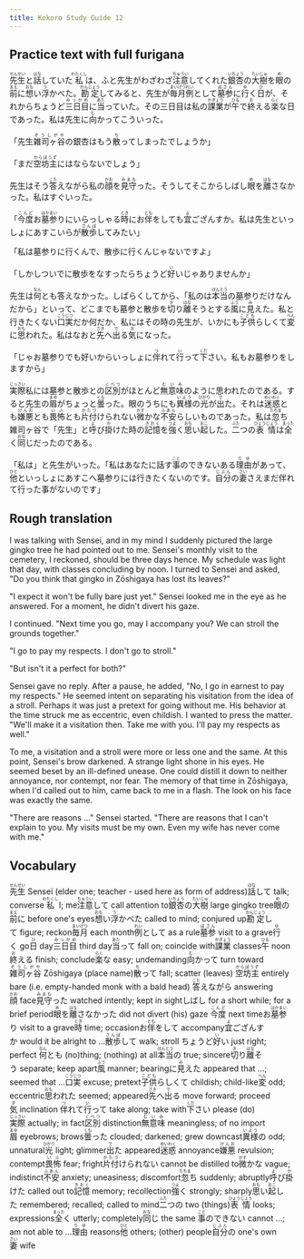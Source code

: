 ```yaml
---
title: Kokoro Study Guide 12
---
```


## Practice text with full furigana

<p>
<ruby><rb>先生</rb><rt>せんせい</rt></ruby>と<ruby><rb>話</rb><rt>はな</rt></ruby>していた<ruby><rb>私</rb><rt>わたくし</rt></ruby>は、ふと先生がわざわざ<ruby><rb>注意</rb><rt>ちゅうい</rt></ruby>してくれた<ruby><rb>銀杏</rb><rt>いちょう</rt></ruby>の<ruby><rb>大樹</rb><rt>たいじゅ</rt></ruby>を<ruby><rb>眼</rb><rt>め</rt></ruby>の<ruby><rb>前</rb><rt>まえ</rt></ruby>に<ruby><rb>想</rb><rt>おも</rt></ruby>い<ruby><rb>浮</rb><rt>う</rt></ruby>かべた。<ruby><rb>勘定</rb><rt>かんじょう</rt></ruby>してみると、先生が<ruby><rb>毎月</rb><rt>まいげつ</rt></ruby><ruby><rb>例</rb><rt>れい</rt></ruby>として<ruby><rb>墓参</rb><rt>ぼさん</rt></ruby>に<ruby><rb>行</rb><rt>ゆ</rt></ruby>く<ruby><rb>日</rb><rt>ひ</rt></ruby>が、それからちょうど<ruby><rb>三日目</rb><rt>みっかめ</rt></ruby>に<ruby><rb>当</rb><rt>あた</rt></ruby>っていた。その三日目は私の<ruby><rb>課業</rb><rt>かぎょう</rt></ruby>が<ruby><rb>午</rb><rt>ひる</rt></ruby>で<ruby><rb>終</rb><rt>お</rt></ruby>える<ruby><rb>楽</rb><rt>らく</rt></ruby>な日であった。私は先生に<ruby><rb>向</rb><rt>む</rt></ruby>かってこういった。
</p>

<p>
「先生<ruby><rb>雑司ヶ谷</rb><rt>ぞうしがや</rt></ruby>の銀杏はもう<ruby><rb>散</rb><rt>ち</rt></ruby>ってしまったでしょうか」
</p>

<p>
「まだ<ruby><rb>空坊主</rb><rt>からぼうず</rt></ruby>にはならないでしょう」
</p>

<p>
先生はそう<ruby><rb>答</rb><rt>こた</rt></ruby>えながら私の<ruby><rb>顔</rb><rt>かお</rt></ruby>を<ruby><rb>見守</rb><rt>みまも</rt></ruby>った。そうしてそこからしばし<ruby><rb>眼</rb><rt>め</rt></ruby>を<ruby><rb>離</rb><rt>はな</rt></ruby>さなかった。私はすぐいった。
</p>

<p>
「<ruby><rb>今度</rb><rt>こんど</rt></ruby>お<ruby><rb>墓参</rb><rt>はかまい</rt></ruby>りにいらっしゃる<ruby><rb>時</rb><rt>とき</rt></ruby>にお<ruby><rb>伴</rb><rt>とも</rt></ruby>をしても<ruby><rb>宜</rb><rt>よ</rt></ruby>ござんすか。私は先生といっしょにあすこいらが<ruby><rb>散歩</rb><rt>さんぽ</rt></ruby>してみたい」
</p>

<p>「私は墓参りに行くんで、散歩に行くんじゃないですよ」</p>
<p>
「しかしついでに散歩をなすったらちょうど<ruby><rb>好</rb><rt>い</rt></ruby>いじゃありませんか」
</p>

<p>
先生は<ruby><rb>何</rb><rt>なん</rt></ruby>とも答えなかった。しばらくしてから、「私のは<ruby><rb>本当</rb><rt>ほんとう</rt></ruby>の墓参りだけなんだから」といって、どこまでも墓参と散歩を<ruby><rb>切</rb><rt>き</rt></ruby>り<ruby><rb>離</rb><rt>はな</rt></ruby>そうとする<ruby><rb>風</rb><rt>ふう</rt></ruby>に<ruby><rb>見</rb><rt>み</rt></ruby>えた。私と行きたくない<ruby><rb>口実</rb><rt>こうじつ</rt></ruby>だか何だか、私にはその時の先生が、いかにも<ruby><rb>子供</rb><rt>こども</rt></ruby>らしくて<ruby><rb>変</rb><rt>へん</rt></ruby>に<ruby><rb>思</rb><rt>おも</rt></ruby>われた。私はなおと<ruby><rb>先</rb><rt>さき</rt></ruby>へ<ruby><rb>出</rb><rt>で</rt></ruby>る<ruby><rb>気</rb><rt>き</rt></ruby>になった。
</p>

<p>
「じゃお墓参りでも好いからいっしょに<ruby><rb>伴</rb><rt>つ</rt></ruby>れて<ruby><rb>行</rb><rt>い</rt></ruby>って<ruby><rb>下</rb><rt>くだ</rt></ruby>さい。私もお墓参りをしますから」
</p>

<p>
<ruby><rb>実際</rb><rt>じっさい</rt></ruby>私には墓参と散歩との<ruby><rb>区別</rb><rt>くべつ</rt></ruby>がほとんど<ruby><rb>無意味</rb><rt>むいみ</rt></ruby>のように思われたのである。すると先生の<ruby><rb>眉</rb><rt>まゆ</rt></ruby>がちょっと<ruby><rb>曇</rb><rt>くも</rt></ruby>った。眼のうちにも<ruby><rb>異様</rb><rt>いよう</rt></ruby>の<ruby><rb>光</rb><rt>ひかり</rt></ruby>が<ruby><rb>出</rb><rt>で</rt></ruby>た。それは<ruby><rb>迷惑</rb><rt>めいわく</rt></ruby>とも<ruby><rb>嫌悪</rb><rt>けんお</rt></ruby>とも<ruby><rb>畏怖</rb><rt>いふ</rt></ruby>とも<ruby><rb>片付</rb><rt>かたづ</rt></ruby>けられない<ruby><rb>微</rb><rt>かす</rt></ruby>かな<ruby><rb>不安</rb><rt>ふあん</rt></ruby>らしいものであった。私は<ruby><rb>忽</rb><rt>たちま</rt></ruby>ち雑司ヶ谷で「先生」と<ruby><rb>呼</rb><rt>よ</rt></ruby>び<ruby><rb>掛</rb><rt>か</rt></ruby>けた時の<ruby><rb>記憶</rb><rt>きおく</rt></ruby>を<ruby><rb>強</rb><rt>つよ</rt></ruby>く<ruby><rb>思</rb><rt>おも</rt></ruby>い<ruby><rb>起</rb><rt>おこ</rt></ruby>した。<ruby><rb>二</rb><rt>ふた</rt></ruby>つの<ruby><rb>表情</rb><rt>ひょうじょう</rt></ruby>は<ruby><rb>全</rb><rt>まった</rt></ruby>く<ruby><rb>同</rb><rt>おな</rt></ruby>じだったのである。
</p>

<p>
「私は」と先生がいった。「私はあなたに話す<ruby><rb>事</rb><rt>こと</rt></ruby>のできないある<ruby><rb>理由</rb><rt>りゆ</rt></ruby>があって、<ruby><rb>他</rb><rt>ひと</rt></ruby>といっしょにあすこへ墓参りには行きたくないのです。<ruby><rb>自分</rb><rt>じぶん</rt></ruby>の<ruby><rb>妻</rb><rt>さい</rt></ruby>さえまだ伴れて行った事がないのです」
</p>


## Rough translation

I was talking with Sensei, and in my mind I suddenly pictured the large gingko tree he had pointed out to me. Sensei's monthly visit to the cemetery, I reckoned, should be three days hence. My schedule was light that day, with classes concluding by noon. I turned to Sensei and asked, "Do you think that gingko in Zōshigaya has lost its leaves?"

"I expect it won't be fully bare just yet." Sensei looked me in the eye as he answered. For a moment, he didn't divert his gaze.

I continued. "Next time you go, may I accompany you? We can stroll the grounds together."

"I go to pay my respects. I don't go to stroll."

"But isn't it a perfect for both?"

Sensei gave no reply. After a pause, he added, "No, I go in earnest to pay my respects." He seemed intent on separating his visitation from the idea of a stroll. Perhaps it was just a pretext for going without me. His behavior at the time struck me as eccentric, even childish. I wanted to press the matter. "We'll make it a visitation then. Take me with you. I'll pay my respects as well."

To me, a visitation and a stroll were more or less one and the same. At this point, Sensei's brow darkened. A strange light shone in his eyes. He seemed beset by an ill-defined unease. One could distill it down to neither annoyance, nor contempt, nor fear. The memory of that time in Zōshigaya, when I'd called out to him, came back to me in a flash. The look on his face was exactly the same.

"There are reasons ..." Sensei started. "There are reasons that I can't explain to you. My visits must be my own. Even my wife has never come with me."  


## Vocabulary

<p>
<span class="vocabstudy"><ruby><rb>先生</rb><rt>せんせい</rt></ruby>&nbsp;Sensei (elder one; teacher - used here as form of address)</span><span class="vocabstudy"><ruby><rb>話</rb><rt>はな</rt></ruby>して&nbsp;talk; converse</span><span class="vocabstudy"><ruby><rb>私</rb><rt>わたくし</rt></ruby>&nbsp;I; me</span><span class="vocabstudy"><ruby><rb>注意</rb><rt>ちゅうい</rt></ruby>して&nbsp;call attention to</span><span class="vocabstudy"><ruby><rb>銀杏</rb><rt>いちょう</rt></ruby>の<ruby><rb>大樹</rb><rt>たいじゅ</rt></ruby>&nbsp;large gingko tree</span><span class="vocabstudy"><ruby><rb>眼</rb><rt>め</rt></ruby>の<ruby><rb>前</rb><rt>まえ</rt></ruby>に&nbsp;before one's eyes</span><span class="vocabstudy"><ruby><rb>想</rb><rt>おも</rt></ruby>い<ruby><rb>浮</rb><rt>う</rt></ruby>かべた&nbsp;called to mind; conjured up</span><span class="vocabstudy"><ruby><rb>勘定</rb><rt>かんじょう</rt></ruby>して&nbsp;figure; reckon</span><span class="vocabstudy"><ruby><rb>毎月</rb><rt>まいげつ</rt></ruby>&nbsp;each month</span><span class="vocabstudy"><ruby><rb>例</rb><rt>れい</rt></ruby>として&nbsp;as a rule</span><span class="vocabstudy"><ruby><rb>墓参</rb><rt>ぼさん</rt></ruby>&nbsp;visit to a grave</span><span class="vocabstudy"><ruby><rb>行</rb><rt>ゆ</rt></ruby>く&nbsp;go</span><span class="vocabstudy"><ruby><rb>日</rb><rt>ひ</rt></ruby>&nbsp;day</span><span class="vocabstudy"><ruby><rb>三日目</rb><rt>みっかめ</rt></ruby>&nbsp;third day</span><span class="vocabstudy"><ruby><rb>当</rb><rt>あた</rt></ruby>って&nbsp;fall on; coincide with</span><span class="vocabstudy"><ruby><rb>課業</rb><rt>かぎょう</rt></ruby>&nbsp;classes</span><span class="vocabstudy"><ruby><rb>午</rb><rt>ひる</rt></ruby>&nbsp;noon</span><span class="vocabstudy"><ruby><rb>終</rb><rt>お</rt></ruby>える&nbsp;finish; conclude</span><span class="vocabstudy"><ruby><rb>楽</rb><rt>らく</rt></ruby>な&nbsp;easy; undemanding</span><span class="vocabstudy"><ruby><rb>向</rb><rt>む</rt></ruby>かって&nbsp;turn toward</span>
<span class="vocabstudy"><ruby><rb>雑司ヶ谷</rb><rt>ぞうしがや</rt></ruby>&nbsp;Zōshigaya (place name)</span><span class="vocabstudy"><ruby><rb>散</rb><rt>ち</rt></ruby>って&nbsp;fall; scatter (leaves)</span>
<span class="vocabstudy"><ruby><rb>空坊主</rb><rt>からぼうず</rt></ruby>&nbsp;entirely bare (i.e. empty-handed monk with a bald head)</span>
<span class="vocabstudy"><ruby><rb>答</rb><rt>こた</rt></ruby>えながら&nbsp;answering</span><span class="vocabstudy"><ruby><rb>顔</rb><rt>かお</rt></ruby>&nbsp;face</span><span class="vocabstudy"><ruby><rb>見守</rb><rt>みまも</rt></ruby>った&nbsp;watched intently; kept in sight</span><span class="vocabstudy">しばし&nbsp;for a short while; for a brief period</span><span class="vocabstudy"><ruby><rb>眼</rb><rt>め</rt></ruby>を<ruby><rb>離</rb><rt>はな</rt></ruby>さなかった&nbsp;did not divert (his) gaze</span>
<span class="vocabstudy"><ruby><rb>今度</rb><rt>こんど</rt></ruby>&nbsp;next time</span><span class="vocabstudy">お<ruby><rb>墓参</rb><rt>はかまい</rt></ruby>り&nbsp;visit to a grave</span><span class="vocabstudy"><ruby><rb>時</rb><rt>とき</rt></ruby>&nbsp;time; occasion</span><span class="vocabstudy">お<ruby><rb>伴</rb><rt>とも</rt></ruby>をして&nbsp;accompany</span><span class="vocabstudy"><ruby><rb>宜</rb><rt>よ</rt></ruby>ござんすか&nbsp;would it be alright to ...</span><span class="vocabstudy"><ruby><rb>散歩</rb><rt>さんぽ</rt></ruby>して&nbsp;walk; stroll</span>
<span class="vocabstudy">ちょうど<ruby><rb>好</rb><rt>い</rt></ruby>い&nbsp;just right; perfect</span>
<span class="vocabstudy"><ruby><rb>何</rb><rt>なん</rt></ruby>とも&nbsp;(no)thing; (nothing) at all</span><span class="vocabstudy"><ruby><rb>本当</rb><rt>ほんとう</rt></ruby>の&nbsp;true; sincere</span><span class="vocabstudy"><ruby><rb>切</rb><rt>き</rt></ruby>り<ruby><rb>離</rb><rt>はな</rt></ruby>そう&nbsp;separate; keep apart</span><span class="vocabstudy"><ruby><rb>風</rb><rt>ふう</rt></ruby>&nbsp;manner; bearing</span><span class="vocabstudy">に<ruby><rb>見</rb><rt>み</rt></ruby>えた&nbsp;appeared that ...; seemed that ...</span><span class="vocabstudy"><ruby><rb>口実</rb><rt>こうじつ</rt></ruby>&nbsp;excuse; pretext</span><span class="vocabstudy"><ruby><rb>子供</rb><rt>こども</rt></ruby>らしくて&nbsp;childish; child-like</span><span class="vocabstudy"><ruby><rb>変</rb><rt>へん</rt></ruby>&nbsp;odd; eccentric</span><span class="vocabstudy"><ruby><rb>思</rb><rt>おも</rt></ruby>われた&nbsp;seemed; appeared</span><span class="vocabstudy"><ruby><rb>先</rb><rt>さき</rt></ruby>へ<ruby><rb>出</rb><rt>で</rt></ruby>る&nbsp;move forward; proceed</span><span class="vocabstudy"><ruby><rb>気</rb><rt>き</rt></ruby>&nbsp;inclination</span>
<span class="vocabstudy"><ruby><rb>伴</rb><rt>つ</rt></ruby>れて<ruby><rb>行</rb><rt>い</rt></ruby>って&nbsp;take along; take with</span><span class="vocabstudy"><ruby><rb>下</rb><rt>くだ</rt></ruby>さい&nbsp;please (do)</span>
<span class="vocabstudy"><ruby><rb>実際</rb><rt>じっさい</rt></ruby>&nbsp;actually; in fact</span><span class="vocabstudy"><ruby><rb>区別</rb><rt>くべつ</rt></ruby>&nbsp;distinction</span><span class="vocabstudy"><ruby><rb>無意味</rb><rt>むいみ</rt></ruby>&nbsp;meaningless; of no import</span><span class="vocabstudy"><ruby><rb>眉</rb><rt>まゆ</rt></ruby>&nbsp;eyebrows; brows</span><span class="vocabstudy"><ruby><rb>曇</rb><rt>くも</rt></ruby>った&nbsp;clouded; darkened; grew downcast</span><span class="vocabstudy"><ruby><rb>異様</rb><rt>いよう</rt></ruby>の&nbsp;odd; unnatural</span><span class="vocabstudy"><ruby><rb>光</rb><rt>ひかり</rt></ruby>&nbsp;light; glimmer</span><span class="vocabstudy"><ruby><rb>出</rb><rt>で</rt></ruby>た&nbsp;appeared</span><span class="vocabstudy"><ruby><rb>迷惑</rb><rt>めいわく</rt></ruby>&nbsp;annoyance</span><span class="vocabstudy"><ruby><rb>嫌悪</rb><rt>けんお</rt></ruby>&nbsp;revulsion; contempt</span><span class="vocabstudy"><ruby><rb>畏怖</rb><rt>いふ</rt></ruby>&nbsp;fear; fright</span><span class="vocabstudy"><ruby><rb>片付</rb><rt>かたづ</rt></ruby>けられない&nbsp;cannot be distilled to</span><span class="vocabstudy"><ruby><rb>微</rb><rt>かす</rt></ruby>かな&nbsp;vague; indistinct</span><span class="vocabstudy"><ruby><rb>不安</rb><rt>ふあん</rt></ruby>&nbsp;anxiety; uneasiness; discomfort</span><span class="vocabstudy"><ruby><rb>忽</rb><rt>たちま</rt></ruby>ち&nbsp;suddenly; abruptly</span><span class="vocabstudy"><ruby><rb>呼</rb><rt>よ</rt></ruby>び<ruby><rb>掛</rb><rt>か</rt></ruby>けた&nbsp;called out to</span><span class="vocabstudy"><ruby><rb>記憶</rb><rt>きおく</rt></ruby>&nbsp;memory; recollection</span><span class="vocabstudy"><ruby><rb>強</rb><rt>つよ</rt></ruby>く&nbsp;strongly; sharply</span><span class="vocabstudy"><ruby><rb>思</rb><rt>おも</rt></ruby>い<ruby><rb>起</rb><rt>おこ</rt></ruby>した&nbsp;remembered; recalled; called to mind</span><span class="vocabstudy"><ruby><rb>二</rb><rt>ふた</rt></ruby>つの&nbsp;two (things)</span><span class="vocabstudy"><ruby><rb>表情</rb><rt>ひょうじょう</rt></ruby>&nbsp;looks; expressions</span><span class="vocabstudy"><ruby><rb>全</rb><rt>まった</rt></ruby>く&nbsp;utterly; completely</span><span class="vocabstudy"><ruby><rb>同</rb><rt>おな</rt></ruby>じ&nbsp;the same</span>
<span class="vocabstudy"><ruby><rb>事</rb><rt>こと</rt></ruby>のできない&nbsp;cannot ...; am not able to ...</span><span class="vocabstudy"><ruby><rb>理由</rb><rt>りゆ</rt></ruby>&nbsp;reasons</span><span class="vocabstudy"><ruby><rb>他</rb><rt>ひと</rt></ruby>&nbsp;others; (other) people</span><span class="vocabstudy"><ruby><rb>自分</rb><rt>じぶん</rt></ruby>の&nbsp;one's own</span><span class="vocabstudy"><ruby><rb>妻</rb><rt>さい</rt></ruby>&nbsp;wife</span>
</p>
